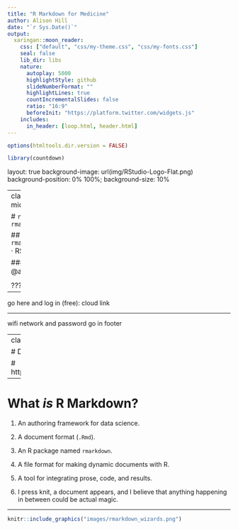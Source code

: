 ```yaml
---
title: "R Markdown for Medicine"
author: Alison Hill
date: "`r Sys.Date()`"
output:
  xaringan::moon_reader:
    css: ["default", "css/my-theme.css", "css/my-fonts.css"]
    seal: false 
    lib_dir: libs
    nature:
      autoplay: 5000
      highlightStyle: github
      slideNumberFormat: "" 
      highlightLines: true
      countIncrementalSlides: false
      ratio: "16:9"
      beforeInit: "https://platform.twitter.com/widgets.js"
    includes:
      in_header: [loop.html, header.html]
---
```


```r
options(htmltools.dir.version = FALSE)
```

```r
library(countdown)
```


layout: true
background-image: url(img/RStudio-Logo-Flat.png)
background-position: 0% 100%;
background-size: 10%

<!--put cloud link in footer going across-->

---
class: title-slide, center, middle

# `r rmarkdown::metadata$title`

## `r rmarkdown::metadata$author` &#183; RStudio

### `r icon::fa("twitter")` @apreshill

<!-- this ends up being the title slide since seal = FALSE-->

???

---

go here and log in (free):
cloud link

---

wifi network and password go in footer

---
class: center, middle

# Do this! `r emo::ji("point_down")`

# https://commonmark.org/help/tutorial/

---

# What *is* R Markdown?

1. An authoring framework for data science.

1. A document format (`.Rmd`).

1. An R package named `rmarkdown`.

1. A file format for making dynamic documents with R. 

1. A tool for integrating prose, code, and results.

1. I press knit, a document appears, and I believe that anything happening in between could be actual magic.

---

```r
knitr::include_graphics("images/rmarkdown_wizards.png")
```

